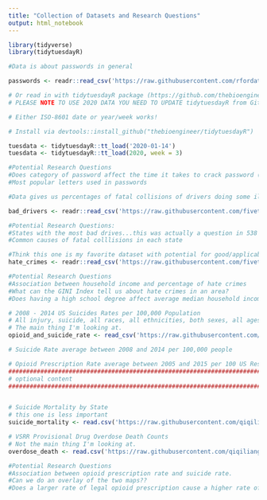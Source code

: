 ```yaml
---
title: "Collection of Datasets and Research Questions"
output: html_notebook
---
```


```r
library(tidyverse)
library(tidytuesdayR)
```


```r
#Data is about passwords in general

passwords <- readr::read_csv('https://raw.githubusercontent.com/rfordatascience/tidytuesday/master/data/2020/2020-01-14/passwords.csv')

# Or read in with tidytuesdayR package (https://github.com/thebioengineer/tidytuesdayR)
# PLEASE NOTE TO USE 2020 DATA YOU NEED TO UPDATE tidytuesdayR from GitHub

# Either ISO-8601 date or year/week works!

# Install via devtools::install_github("thebioengineer/tidytuesdayR")

tuesdata <- tidytuesdayR::tt_load('2020-01-14') 
tuesdata <- tidytuesdayR::tt_load(2020, week = 3)

#Potential Research Questions
#Does category of password affect the time it takes to crack password (online or offline)
#Most popular letters used in passwords

```

```r
#Data gives us percentages of fatal collisions of drivers doing some illegal activity (drinking, etc.)

bad_drivers <- readr::read_csv('https://raw.githubusercontent.com/fivethirtyeight/data/master/bad-drivers/bad-drivers.csv')

#Potential Research Questions: 
#States with the most bad drives...this was actually a question in 538 but we can do our own statistics/graphs about it..not sure though seems like an interesting question.
#Common causes of fatal colllisions in each state

```

```r
#Think this one is my favorite dataset with potential for good/applicable research questions 
hate_crimes <- readr::read_csv('https://raw.githubusercontent.com/fivethirtyeight/data/master/hate-crimes/hate_crimes.csv')

#Potential Research Questions
#Association between household income and percentage of hate crimes
#What can the GINI Index tell us about hate crimes in an area?
#Does having a high school degree affect average median household income?
```

```r
# 2008 - 2014 US Suicides Rates per 100,000 Population
# All injury, suicide, all races, all ethnicities, both sexes, all ages. annualized crude rate for united states: 12.63
# The main thing I'm looking at.
opioid_and_suicide_rate <- read_csv('https://raw.githubusercontent.com/qiqiliang/statistics/master/US_Suicide_and_Opioid_Prescription_Rates')

# Suicide Rate average between 2008 and 2014 per 100,000 people

# Opioid Prescription Rate average between 2005 and 2015 per 100 US Residents 
##############################################################################################################
# optional content
##############################################################################################################


# Suicide Mortality by State
# this one is less important
suicide_mortality <- read.csv('https://raw.githubusercontent.com/qiqiliang/statistics/master/Suicide_Mortality_by_State.csv')

# VSRR Provisional Drug Overdose Death Counts
# Not the main thing I'm looking at.
overdose_death <- read.csv('https://raw.githubusercontent.com/qiqiliang/statistics/master/VSRR_Provisional_Drug_Overdose_Death_Counts.csv')

#Potential Research Questions
#Association between opioid prescription rate and suicide rate.
#Can we do an overlay of the two maps??
#Does a larger rate of legal opioid prescription cause a higher rate of overdoses and suicides?
```





